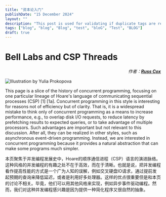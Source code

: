 ```yaml
---
title: "资本论入门"
publishDate: "15 December 2024"
layout: ""
description: "This post is used for validating if duplicate tags are removed, regardless of the string case"
tags: ["blog", "blog", "Blog", "test", "bloG", "Test", "BLOG"]
draft: true
---
```



# Bell Labs and CSP Threads

<address style="text-align: right; margin-bottom: .7em;">
  作者：<a href="http://swtch.com/~rsc/" rel="author"><strong>Russ Cox</strong></a>
</address>

![Illustration by [Yulia Prokopova](https://www.behance.net/julia_litvin)](/translate/01.png)

This page is a slice of the history of concurrent programming, focusing on one particular lineage of Hoare's language of communicating sequential processes (CSP) [1] [1a]. Concurrent programming in this style is interesting for reasons not of efficiency but of clarity. That is, it is a widespread mistake to think only of concurrent programming as a means to increase performance, e.g., to overlap disk I/O requests, to reduce latency by prefetching results to expected queries, or to take advantage of multiple processors. Such advantages are important but not relevant to this discussion. After all, they can be realized in other styles, such as asynchronous event-driven programming. Instead, we are interested in concurrent programming because it provides a natural abstraction that can make some programs much simpler. 

本页聚焦于并发编程发展史中，Hoare的顺序通信进程（CSP）语言的演进脉络。这种风格的并发编程的有趣之处不在于高效，而在于清晰。也就是说，把并发编程看作提高性能的方式是一个广为人知的误解，例如交叉硬盘IO请求，通过提前发起预期的查询来降低延迟，或者是利用好多处理器。这样的优点很重要但是和本页的讨论不相关。毕竟，他们可以用其他风格来实现，例如异步事件驱动编程。然而，我们对这种并发编程感兴趣是因为提供一种简化程序又很自然的抽象。
